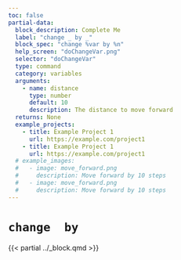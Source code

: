 ```yaml
---
toc: false
partial-data:
  block_description: Complete Me
  label: "change _ by _"
  block_spec: "change %var by %n"
  help_screen: "doChangeVar.png"
  selector: "doChangeVar"
  type: command
  category: variables
  arguments:
    - name: distance
      type: number
      default: 10
      description: The distance to move forward
  returns: None
  example_projects:
    - title: Example Project 1
      url: https://example.com/project1
    - title: Example Project 1
      url: https://example.com/project1
  # example_images:
  #   - image: move_forward.png
  #     description: Move forward by 10 steps
  #   - image: move_forward.png
  #     description: Move forward by 10 steps
---
```


# `change  by` { .unnumbered }

{{< partial ../_block.qmd >}}
